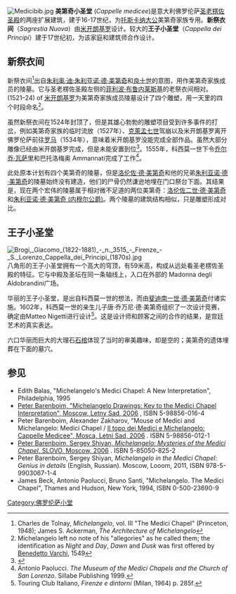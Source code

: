 [[File:Medicibib.jpg|thumb]]
'''美第奇小圣堂''' (''Cappelle medicee'')是意大利佛罗伦萨[[圣老楞佐圣殿_(佛罗伦萨)|圣老楞佐圣殿]]的两座扩展建筑，建于16-17世纪，为[[托斯卡纳大公|托斯卡纳大公]]美第奇家族专用。'''新祭衣间'''（''Sagrestia Nuova''）由[[米开朗基罗|米开朗基罗]]设计。较大的'''王子小圣堂'''（''Cappella dei Principi''）建于17世纪初，为该家庭和建筑师合作设计。

==新祭衣间==
{{double image|left|Life of Michael Angelo, 1912 - Tomb of Giulino de Medici.jpg|150|Life of Michael Angelo, 1912 - Monument of Lorenzo de Medici.jpg|150| [[朱利亚诺·德·美第奇_(内穆尔公爵)|朱利亚诺·德·美第奇 (内穆尔公爵)]]墓，以及《夜》与《日》|[[洛伦佐二世·德·美第奇|洛伦佐二世·德·美第奇]]墓，以及《晨》与《昏》}}

新祭衣间<ref>Charles de Tolnay, ''Michelangelo'', vol. III "The Medici Chapel" (Princeton, 1948); James S. Ackerman, ''The Architecture of Michelangelo''</ref>出自[[克萊孟七世|朱利奥·迪·朱利亚诺·德·美第奇]]和[[良十世|良十世]]的意图，用作美第奇家族成员的陵墓。它与圣老楞佐圣殿左侧的[[菲利波·布鲁内莱斯基|菲利波·布鲁内莱斯基]]的老祭衣间相对。 (1521–24) of [[米开朗基罗|米开朗基罗]]为美第奇家族成员陵墓设计了四个雕塑，用一天里的四个时段命名<ref>Michelangelo left no note of his "allegories" as he called them; the identification as ''Night'' and ''Day'', ''Dawn'' and ''Dusk'' was first offered by [[Benedetto_Varchi|Benedetto Varchi]], 1549</ref>。

虽然新祭衣间在1524年封顶了，但是其雄心勃勃的雕塑项目受到许多事件的打岔，例如美第奇家族的临时流放（1527年）、[[克萊孟七世|克萊孟七世]]驾崩以及米开朗基罗离开佛罗伦萨前往[[罗马|罗马]]（1534年），意味着米开朗基罗没能完成全部作品。虽然大部分雕像已经由米开朗基罗完成，但是未能安置到位<ref>{{cite book|first=Charles|last= Avery|title= Florentine Renaissance Sculpture|url=https://archive.org/details/florentinerenais00averrich|publisher=John Murray Publishing|year= 1970|page= [https://archive.org/details/florentinerenais00averrich/page/190 190]}}</ref>。1555年，科西莫一世下令[[乔尔乔·瓦萨里|乔尔乔·瓦萨里]]和巴托洛梅奥 Ammannati完成了工作<ref>Antonio  Paolucci. ''The Museum of the Medici Chapels and the Church of San Lorenzo''. Sillabe Publishing 1999.</ref>。

此处原本计划有四个美第奇的陵墓，但是[[洛伦佐·德·美第奇|洛伦佐·德·美第奇]]和他的兄弟[[朱利亚诺·德·美第奇|朱利亚诺·德·美第奇]]的陵墓始终没有建造，他们的尸骨仍然谦逊地埋在门口祭台下面。其结果是，现在两个宏伟的陵墓属于相对微不足道的两位美第奇：[[洛伦佐二世·德·美第奇|洛伦佐二世·德·美第奇]]和[[朱利亚诺·德·美第奇_(内穆尔公爵)|朱利亚诺·德·美第奇 (内穆尔公爵)]]。两个陵墓的建筑结构相似，只是雕塑形成对比。

==王子小圣堂==
[[File:Brogi,_Giacomo_(1822-1881)_-_n._3515_-_Firenze_-_S._Lorenzo_Cappella_dei_Principi_(1870s).jpg|thumb]]
八角形的王子小圣堂拥有一个高大的穹顶，有59米高，构成从远处看圣老楞佐圣殿的特征。它与中殿及圣坛在同一条轴线上，入口在外部的 Madonna degli Aldobrandini广场。

华丽的王子小圣堂，是出自科西莫一世的想法，而由[[斐迪南一世·德·美第奇|斐迪南一世·德·美第奇]]付诸实施。1602年，科西莫一世的亲生儿子唐·乔万尼·德·美第奇组织了一次设计竞赛，确定由Matteo Nigetti进行设计<ref>Touring Club Italiano, ''Firenze e dintorni'' (Milan, 1964) p. 285f.</ref>。这是设计师和顾客之间的合作的结果，是宫廷艺术的真实表达。

六口华丽而巨大的大理石[[石棺|石棺]]体现了当时的审美趣味，却是空的；美第奇的遗体埋葬在下面的墓穴。

==参见==
{{reflist|2}}
* Edith Balas, "Michelangelo's Medici Chapel: A New Interpretation", Philadelphia, 1995
* [http://www.florentine-society.ru/Michelangelo_Drawings.htm Peter Barenboim, "Michelangelo Drawings: Key to the Medici Chapel Interpretation", Moscow, Letny Sad, 2006] {{Wayback|url=http://www.florentine-society.ru/Michelangelo_Drawings.htm |date=20150101093641 }}, ISBN 5-98856-016-4
* Peter Barenboim, Alexander Zakharov, "Mouse of Medici and Michelangelo: Medici Chapel / [http://www.florentine-society.ru/Michelangelo_it.htm Il topo dei Medici e Michelangelo: Cappelle Medicee", Mosca, Letni Sad, 2006] {{Wayback|url=http://www.florentine-society.ru/Michelangelo_it.htm |date=20150127085416 }}. ISBN 5-98856-012-1
* [http://www.florentine-society.ru/Medici_Chapel_Mysteries.htm Peter Barenboim, Sergey Shiyan, ''Michelangelo: Mysteries of the Medici Chapel'', SLOVO, Moscow, 2006] {{Wayback|url=http://www.florentine-society.ru/Medici_Chapel_Mysteries.htm |date=20180711185657 }}. ISBN 5-85050-825-2
* Peter Barenboim, Sergey Shiyan, ''Michelangelo in the Medici Chapel: Genius in details'' (English, Russian). Moscow, Looom, 2011, ISBN 978-5-9903067-1-4
* James Beck, Antonio Paolucci, Bruno Santi, "Michelangelo. The Medici Chapel", Thames and Hudson, New York, 1994, ISBN 0-500-23690-9
{{Coord|43.7751444444|N|11.2535722222|E|source:dewiki_region:IT_type:landmark|format=dms|display=title}}

{{佛罗伦萨地标}}
{{米开朗基罗}}
{{美第奇家族}}
[[Category:佛罗伦萨小堂|Category:佛罗伦萨小堂]]